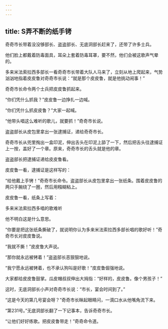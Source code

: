 ```yaml
---
---
---
```

title: S弄不断的纸手铐
---



奇奇市长带着没没够部长、盗盗部长、无底洞部长赶来了，还带了许多士兵。

他们脸上都戴着防毒面具，耳朵上套着防毒耳罩，要不然，他们会被这歌声气晕的。

多来米法索拉西多部长一看奇奇市长带着大队人马来了，立刻从地上爬起来，气势汹汹地指着皮皮鲁对奇奇市长说：“就是那个皮皮鲁，就是他挑动闹事！”

奇奇市长命令两个士兵把皮皮鲁抓起来。

“你们凭什么抓我？”皮皮鲁一边挣扎一边喊。

“你们凭什么抓皮皮鲁？”大家一起喊。

“他带头唱这么难听的歌儿，就要抓！”奇奇市长说。

盗盗部长从皮包里拿出一张逮捕证，递给奇奇市长。

奇奇市长从兜里掏出一盒印泥，伸出舌头在印泥上舔了一下，然后把舌头往逮捕证上一按，盖好了一个章。原来，奇奇市长的舌头就是他的章。

盗盗部长把逮捕证递给皮皮鲁看。

皮皮鲁一看，逮捕证是这样写的：

“给他戴上手铐！”奇奇市长命令。盗盗部长从皮包里拿出一张纸条。围着皮皮鲁的两只手腕绕了一圈，然后用糨糊粘上。

皮皮鲁一看，纸条上写着：

多来米法索拉西多唱的歌难听

他不明白这是什么意思。

“你要是把这张纸条撕破了，就说明你认为多来米法索拉西多部长唱的歌好听！”奇奇市长对皮皮鲁说。

“我就不撕！”皮皮鲁大声说。

“那你就永远被铐着！”盗盗部长恶狠狠地说。

“我宁愿永远被铐着，也不承认狗叫是好歌！”皮皮鲁倔强地说。

大家都给皮皮鲁鼓掌。瓜皮帽叔叔伸出大拇指：“好样的，皮皮鲁。像个男孩子！”

这时，无底洞部长小声对奇奇市长说：“市长，宴会时间到了。”

“这是今天的第几号宴会呀？”奇奇市长眯起眼睛问，一滴口水从他嘴角流下来。

“第231号。”无底洞部长翻了一下记事本，告诉奇奇市长。

“让他们好好练歌。把皮皮鲁带走！”奇奇命令道。